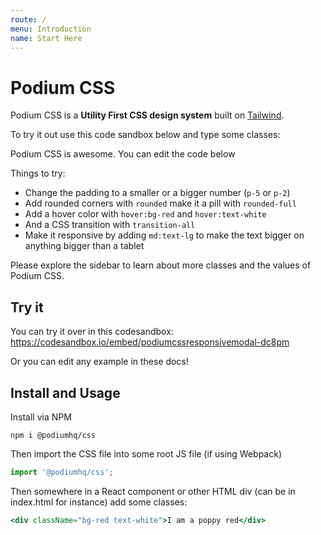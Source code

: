 ```yaml
---
route: /
menu: Introduction
name: Start Here
---
```



# Podium CSS

Podium CSS is a **Utility First CSS design system** built on [Tailwind](https://tailwindcss.com).

To try it out use this code sandbox below and type some classes:

<Playground>
  <div className="bg-tan p-5 text-sm font-bold">
    Podium CSS is awesome. You can edit the code below
  </div>
</Playground>

Things to try:

- Change the padding to a smaller or a bigger number (`p-5` or `p-2`)
- Add rounded corners with `rounded` make it a pill with `rounded-full`
- Add a hover color with `hover:bg-red` and `hover:text-white`
- And a CSS transition with `transition-all`
- Make it responsive by adding `md:text-lg` to make the text bigger on anything bigger than a tablet

Please explore the sidebar to learn about more classes and the values of Podium CSS.

## Try it

You can try it over in this codesandbox: <https://codesandbox.io/embed/podiumcssresponsivemodal-dc8pm>

Or you can edit any example in these docs!

## Install and Usage

Install via NPM

```
npm i @podiumhq/css
```

Then import the CSS file into some root JS file (if using Webpack)

```js
import '@podiumhq/css';
```

Then somewhere in a React component or other HTML div (can be in index.html for instance) add some classes:

```jsx
<div className="bg-red text-white">I am a poppy red</div>
```
